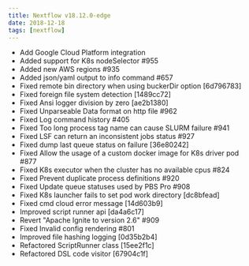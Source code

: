 ---
title: Nextflow v18.12.0-edge
date: 2018-12-18
tags: [nextflow]
---

- Add Google Cloud Platform integration
- Added support for K8s nodeSelector #955
- Added new AWS regions #935
- Added json/yaml output to info command #657
- Fixed remote bin directory when using buckerDir option [6d796783]
- Fixed foreign file system detection [1489cc72]
- Fixed Ansi logger division by zero [ae2b1380]
- Fixed Unparseable Data format on http file #962
- Fixed Log command history #405
- Fixed Too long process tag name can cause SLURM failure #941
- Fixed LSF can return an inconsistent jobs status #927
- Fixed dump last queue status on failure [36e80242]
- Fixed Allow the usage of a custom docker image for K8s driver pod #877
- Fixed K8s executor when the cluster has no available cpus #824
- Fixed Prevent duplicate process definitions #920
- Fixed Update queue statuses used by PBS Pro #908
- Fixed K8s launcher fails to set pod work directory [dc8bfead]
- Fixed cmd cloud error message [14d603b9]
- Improved script runner api [da4a6c17]
- Revert "Apache Ignite to version 2.6" #909
- Fixed Invalid config rendering #801
- Improved file hashing logging [0d35b2b4]
- Refactored ScriptRunner class [15ee2f1c]
- Refactored DSL code visitor [67904c1f]
